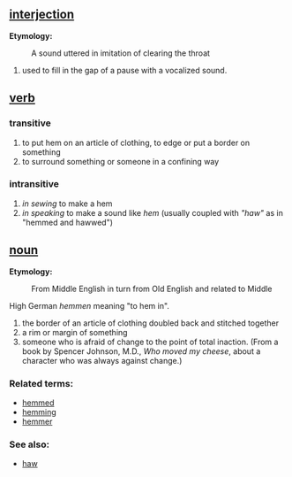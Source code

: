 == [[interjection]] ==
'''Etymology:'''
: A sound uttered in imitation of clearing the throat

# used to fill in the gap of a pause with a vocalized sound.

== [[verb]] ==

=== transitive ===
# to put hem on an article of clothing, to edge or put a border on something 
# to surround something or someone in a confining way

=== intransitive ===

# ''in sewing'' to make a hem
# ''in speaking'' to make a sound like ''hem'' (usually coupled with ''"haw"'' as in "hemmed and hawwed")

== [[noun]] ==

'''Etymology:''' 
:From Middle English in turn from Old English and related to Middle 
High German ''hemmen'' meaning "to hem in".

# the border of an article of clothing doubled back and stitched together
# a rim or margin of something
# someone who is afraid of change to the point of total inaction. (From a book by Spencer Johnson, M.D., ''Who moved my cheese'', about a character who was always against change.)


=== Related terms: ===
*[[hemmed]]
*[[hemming]]
*[[hemmer]] 

=== See also: ===
*[[haw]]